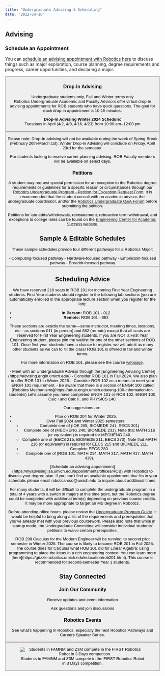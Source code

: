 ```yaml
---
title: "Undergraduate Advising & Scheduling"
date: "2022-08-16"
---
```


## Advising

### Schedule an Appointment
You can [schedule an advising appointment with Robotics here](https://myadvising.lsa.umich.edu/appointments/offices/ROB) to discuss things such as major exploration, course planning, degree requirements and progress, career opportunities, and declaring a major.

<Button href="https://myadvising.lsa.umich.edu/appointments/offices/ROB" text="Schedule Advising Appointment" />

### Drop-In Advising
Undergraduate students only, Fall and Winter terms only  
Robotics Undergraduate Academic and Faculty Advisors offer virtual drop-in advising appointments for ROB students who have quick questions. The goal for each drop-in appointment is 10-15 minutes.

**Drop-In Advising Winter 2024 Schedule:**  
Tuesdays in April (4/2, 4/9, 4/16, 4/23) from 10:00 am–12:00 pm  

<Button href="https://officehours.it.umich.edu/queue/1398" text="Join Drop-in Queue" />


Please note: Drop-In advising will not be available during the week of Spring Break (February 26th-March 1st). Winter Drop-in Advising will conclude on Friday, April 23rd for the semester.

For students looking to receive career planning advising, ROB Faculty members will be available on select days.

### Petitions

A student may request special permission for an exception to the Robotics degree requirements or guidelines for a specific reason or circumstances through our [Robotics Undergraduate Program - Petition for Exception Request Form](https://deptapps.engin.umich.edu/petition/student/form?dept%3D210308&sa=D&source=editors&ust=1731449761916349&usg=AOvVaw3j2QlmdU32fEf2uy-yyoju). It is recommended that the student consult with an academic advisor, the undergraduate coordinator, and/or the [Robotics Undergraduate Q&A Forum](http://piazza.com/umich/winter2022/roboticsugqa) before submitting the petition.

Petitions for late adds/withdrawals, reinstatement, retroactive term withdrawal, and exceptions to college rules can be found on the [Engineering Center for Academic Success website](https://ecas.engin.umich.edu/ssc/petitions/).

## Sample & Editable Schedules

These sample schedules provide four different pathways for a Robotics Major:

<ColumnList>
  - Computing-focused pathway
  - Hardware-focused pathway
  - Empiricism-focused pathway
  - Breadth-focused pathway
</ColumnList>

<Button href="https://docs.google.com/spreadsheets/d/1TJlbxRgqN-CUQzcEMHj9r_YzORPVk6ElG63vBJYi2Ms/edit#gid=0" text="View Editable Schedule Template" />


## Scheduling Advice
    
<Accordion title="ROB 101 for First Year Engineering Students">
  We have reserved 210 seats in ROB 101 for incoming First Year Engineering students. First Year students should register in the following lab sections (you are automatically enrolled in the appropriate lecture section when you register for the lab):  

  - **In Person:** ROB 101 - 012  
  - **Remote:** ROB 101 - 883  

  These sections are exactly the same—same instructor, meeting times, locations, etc—as sections 011 (in person) and 882 (remote) except that all seats are reserved for First Year Engineering students. If you are NOT a First Year Engineering student, please join the waitlist for one of the other sections of ROB 101. Once first-year students have a chance to register, we will admit as many other students as we can to fill the class! ROB 101 is offered in fall and winter terms.

  For more information on ROB 101, please see the course [webpage](https://robotics.umich.edu/academics/courses/course-offerings/rob-101-fall-2022/).
</Accordion>

<Accordion title="Advice for Fall 2024 Year 1 Students">
  - Meet with an Undergraduate Advisor through the [Engineering Advising Center](https://advising.engin.umich.edu/)
  - Consider ROB 101 in Fall 2024. We also plan to offer ROB 101 in Winter 2025.
  - Consider ROB 102 as a means to meet your ENGR 101 requirement.
  - Be aware that there is a section of ENGR 100 called [Robotics Mechanisms](https://adue.engin.umich.edu/eng-100-information-for-students/)
</Accordion>

<Accordion title="Advice for Fall 2024 Year 2 Students">
  Let's assume you have completed ENGR 101 or ROB 102, ENGR 100, Calc I and Calc II, and PHYSICS 140.

  Our suggestions are:

  - Plan on ROB 204 for Winter 2025.
  - Over Fall 2024 and Winter 2025 semesters:
      - Complete one of (IOE 265, BIOMEDE 241, EECS 301)
      - Complete one of (MECHENG 240, BIOMEDE 231). Note that MATH 216 (or equivalent) is required for MECHENG 240.
      - Complete one of (EECS 215, BIOMEDE 211, EECS 270). Note that MATH 216 (or equivalent) is required for EECS 215 and BIOMEDE 211.
      - Complete EECS 280.
      - Complete one of (ROB 101, MATH 214, MATH 217, MATH 417, MATH 419).
</Accordion>

<Accordion title="Advice for Fall 2024 Year 3 Students">
  [Schedule an advising appointment](https://myadvising.lsa.umich.edu/appointments/offices/ROB) with Robotics to discuss your degree plan. If you can't find an available appointment that fits in your schedule, please email robotics-sso@umich.edu to inquire about additional times.

  For many students, it will be difficult to complete the undergraduate program in a total of 4 years with a switch in majors at this time point, but the Robotics degree could be completed with additional term(s) depending on previous course credits. It may be more appropriate to target an MS degree in Robotics.

  Before attending office hours, please review the [Undergraduate Program Guide](http://robotics.umich.edu/undergrad-guide). It would be helpful to bring along a list of the requirements and prerequisites that you've already met with your previous coursework. Please also note that while in startup mode, the Undergraduate Committee will consider individual students' petitions to waive certain prerequisites.
</Accordion>

<Accordion title="Math Advice for Year 1 and Year 2 Students">
  ROB 298 Calculus for the Modern Engineer will be running its second pilot semester in Winter 2025. The course is likely to become ROB 201 in Fall 2025. The course does for Calculus what ROB 101 did for Linear Algebra: using programming to place the ideas in a rich engineering context. You can learn more [here](https://grizzle.robotics.umich.edu/education/rob201.html). This course is recommended for second-semester Year 1 students.
</Accordion>

## Stay Connected

### Join Our Community
<TwoColumn>
  <div slot="left">
    <MaizeButton href="https://mcommunity.umich.edu/group/Robotics%20Undergraduate%20Info" text="Join Email List" />
    <p class="mt-2 text-sm">Receive updates and event information</p>
  </div>
  <div slot="right">
    <MaizeButton href="http://piazza.com/umich/winter2022/roboticsugqa" text="Join Piazza Q&A" />
    <p class="mt-2 text-sm">Ask questions and join discussions</p>
  </div>
</TwoColumn>

### Robotics Events
See what's happening in Robotics, especially the next Robotics Pathways and Careers Speaker Series.

<Button href="https://calendar.google.com/calendar/u/0/embed?src=c_elqv0fcgslui1qcpsb79jv34ck@group.calendar.google.com&ctz=America/New_York" text="View Calendar" />

<figure>
  <Image src={robotIn3Days} alt="Students in FAMNM and Z3M compete in the FIRST Robotics Robot in 3 Days competition." />
  <figcaption>
    Students in FAMNM and Z3M compete in the FIRST Robotics Robot in 3 Days competition.
  </figcaption>
</figure>
